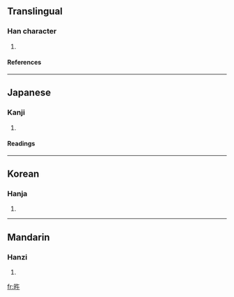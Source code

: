 ==Translingual==
===Han character===
{{Han char|rn=72|rad=日|as=04|sn=8|four=|canj=日人十 (AOJ)}}
# {{defn|Han|sort=日04}}
====References====
{{Han ref|kx=0490.300|dkj=13780|dj=0851.290|hdz=21490.070|uh=65FF|ud=26111}}
----
==Japanese==
===Kanji===
{{ja-kanji|grade=|rs=日04}}
# {{defn|Japanese}} 
====Readings====
{{ja-readings|on=[[ご]] (go)|kun=[[あきらか]] (akiraka)}}
----
==Korean==
===Hanja===
{{ko-hanja|hangeul=오|eumhun=|rv=o|mr=o|y=o}}
# {{defn|Korean}}
----
==Mandarin==
===Hanzi===
{{cmn-hanzi|pin=[[hùn]] ([[hun4]]), [[wǔ]] ([[wu3]])|wg=hun<sup>4</sup>, wu<sup>3</sup>}}
# {{defn|Mandarin}}

[[fr:旿]]